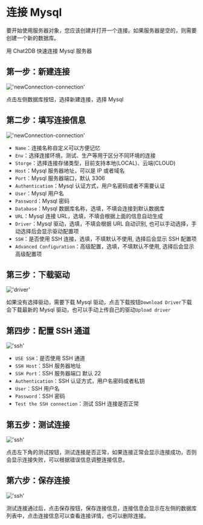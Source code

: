 # 连接 Mysql

要开始使用服务器对象，您应该创建并打开一个连接。如果服务器是空的，则需要创建一个新的数据库。

用 Chat2DB 快速连接 Mysql 服务器

## 第一步：新建连接

!['newConnection-connection'](/image/connection/newConnection.png)

点击左侧数据库按钮，选择新建连接，选择 Mysql


## 第二步：填写连接信息

!['newConnection-connection'](/image/connection/connectioninfo.png)

- `Name`：连接名称自定义可以方便记忆
- `Env`：选择连接环境，测试、生产等用于区分不同环境的连接
- `Storge`：选择连接存储类型，目前支持本地(LOCAL)、云端(CLOUD)
- `Host`：Mysql 服务器地址，可以是 IP 或者域名
- `Port`：Mysql 服务器端口，默认 3306
- `Authentication`：Mysql 认证方式，用户名密码或者不需要认证
- `User`：Mysql 用户名
- `Password`：Mysql 密码
- `Database`：Mysql 数据库名称，选填，不填会连接到默认数据库
- `URL`：Mysql 连接 URL，选填，不填会根据上面的信息自动生成
- `Driver`：Mysql 驱动，选填，不填会根据 URL 自动识别, 也可以手动选择，手动选择后会显示驱动配置项
- `SSH`：是否使用 SSH 连接，选填，不填默认不使用, 选择后会显示 SSH 配置项
- `Advanced Configuration`：高级配置，选填，不填默认不使用, 选择后会显示高级配置项

## 第三步：下载驱动

!['driver'](/image/connection/driver.png)

如果没有选择驱动，需要下载 Mysql 驱动，点击下载按钮`Download Driver`下载会下载最新的 Mysql 驱动，也可以手动上传自己的驱动`Upload driver`

## 第四步：配置 SSH 通道

!['ssh'](/image/connection/ssh.png)
- `USE SSH`：是否使用 SSH 通道
- `SSH Host`：SSH 服务器地址
- `SSH Port`：SSH 服务器端口 默认 22
- `Authentication`：SSH 认证方式，用户名密码或者私钥
- `User`：SSH 用户名
- `Password`：SSH 密码
- `Test the SSH connection`：测试 SSH 连接是否正常

## 第五步：测试连接

!['ssh'](/image/connection/test.png)

点击左下角的测试按钮，测试连接是否正常，如果连接正常会显示连接成功，否则会显示连接失败，可以根据错误信息调整连接信息。

## 第六步：保存连接
!['ssh'](/image/connection/test.png)

测试连接通过后，点击保存按钮，保存连接信息，连接信息会显示在左侧的数据库列表中，点击连接信息可以查看连接详情，也可以删除连接。

